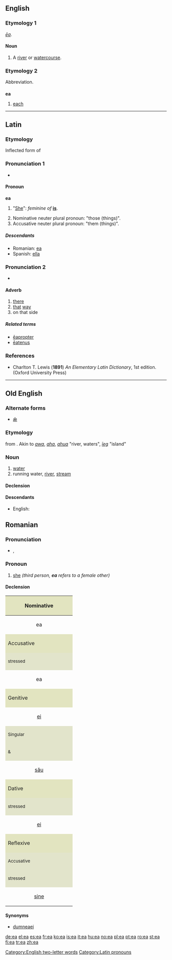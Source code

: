 {{also|EA|-ea}}
==English==

===Etymology 1===
{{etyl|ang}} ''[[ea#Old English|ēa]]''.

====Noun====
{{en-noun}}

# {{dialectal}} A [[river]] or [[watercourse]].

===Etymology 2===
Abbreviation.

===={{abbreviation}}====
'''ea'''

# [[each]]

[[Category:English two-letter words]]

----

==Latin==

===Etymology===
Inflected form of {{term|is|lang=la}}

===Pronunciation 1===
{{rfc-pron-n|Pronunciation 1|lang=la}}
* {{IPA|/ˈe.a/}}

====Pronoun====
'''ea''' {{f}}

# {{personal|lang=Latin}} "[[she|She]]": ''feminine of'' '''[[is]]'''.
# Nominative neuter plural pronoun: "those (things)".
# Accusative neuter plural pronoun: "them (things)".

=====Descendants=====
* Romanian: [[#Romanian|ea]]
* Spanish: [[ella#Spanish|ella]]

===Pronunciation 2===
* {{IPA|/ˈeː.a/}}

====Adverb====
{{la-adv|ēa||-}}

# [[there]]
# [[that]] [[way]]
# on that side

=====Related terms=====
* [[eapropter|ēapropter]]
* [[eatenus|ēatenus]]

===References===
* Charlton T. Lewis ('''1891''') ''An Elementary Latin Dictionary'', 1st edition. (Oxford University Press)

[[Category:Latin pronouns]]

----
==Old English==

===Alternate forms===
* [[æ#Old English|ǣ]]

===Etymology===
{{proto|Germanic|ahwo|waters, river|lang=}} from {{proto|Indo-European|akwa-|water|lang=}}. Akin to {{etyl|goh|-}} ''[[awa]]'', ''[[aha]]'', {{etyl|got|-}} ''[[ahua]]'' "river, waters", {{etyl|ang|-}} ''[[ieg|īeg]]'' "island"

===Noun===
{{infl|ang|noun|head=ēa|g=f}}

# [[water]]
# running water, [[river]], [[stream]]

====Declension====
{{ang-decl-noun|ēa|ēa, ēan|ēa|ēa, ēan|ēa, īe|ēa|ēa, īe|ēa(u)m, ēan}}

====Descendants====
* English: {{l|en|ea}}

==Romanian==

===Pronunciation===
* {{IPA|/je̯a/|lang=ro}}, {{SAMPA|/jea/}}

===Pronoun===
{{infl|ro|personal pronoun|gender=f|third-person singular}}

# [[she]] ''(third person, '''ea''' refers to a female other)''

====Declension====

{| style="background:#F0F0F0" cellpadding="3"
|-
! colspan="4" style="height:3em;background:#e2e4c0" | Nominative
|-
| colspan="4"  align="center"| ea

|-
! colspan="4" style="height:3em;background:#e2e4c0" | Accusative
|-
! colspan="2" width="50%" style="background:#e2e4cb" | <small>stressed</small>
! colspan="2" width="50%" style="background:#e2e4cb" | <small>unstressed</small>
|-
| colspan="2" align="center"| ea
| colspan="2" align="center"| [[o]]

|-
! colspan="4" style="height:3em;background:#e2e4c0" | Genitive
|-
| align="center" colspan="4" | [[ei]]
|-
! colspan="2" width="50%" style="background:#e2e4cb" | <small>Singular</small>
! colspan="2" width="50%" style="background:#e2e4cb" | <small>Plural</small>
|-
! width="25%" style="background:#e2e4cb" | <small>{{m}} & {{n}}</small>
! width="25%" style="background:#e2e4cb" | <small>{{f}}</small>
! width="25%" style="background:#e2e4cb" | <small>{{m}}</small>
! width="25%" style="background:#e2e4cb" | <small>{{f}} & {{n}}</small>
|-
| align="center" | [[său]]
| align="center" | [[sa]]
| align="center" | [[săi]]
| align="center" | [[sale]]

|-
! colspan="4" style="height:3em;background:#e2e4c0" | Dative
|-
! colspan="2" width="50%" style="background:#e2e4cb" | <small>stressed</small>
! colspan="2" width="50%" style="background:#e2e4cb" | <small>unstressed</small>
|-
| colspan="2" align="center"| [[ei]]
| colspan="2" align="center"| [[îi]]

|-
! colspan="4" style="height:3em;background:#e2e4c0" | Reflexive
|-
! colspan="2" width="50%" style="background:#e2e4cb" | <small>Accusative</small>
! colspan="2" width="50%" style="background:#e2e4cb" | <small>Dative</small>
|-
! width="25%" style="background:#e2e4cb" | <small>stressed</small>
! width="25%" style="background:#e2e4cb" | <small>unstressed</small>
! width="25%" style="background:#e2e4cb" | <small>stressed</small>
! width="25%" style="background:#e2e4cb" | <small>unstressed</small>
|-
| align="center" | [[sine]]
| align="center" | [[se]]
| align="center" | [[sieşi]]
| align="center" | [[îşi]]
|}

====Synonyms====
* [[dumneaei]] {{italbrac|polite form}}

[[de:ea]]
[[el:ea]]
[[es:ea]]
[[fr:ea]]
[[ko:ea]]
[[is:ea]]
[[it:ea]]
[[hu:ea]]
[[no:ea]]
[[pl:ea]]
[[pt:ea]]
[[ro:ea]]
[[st:ea]]
[[fi:ea]]
[[tr:ea]]
[[zh:ea]]